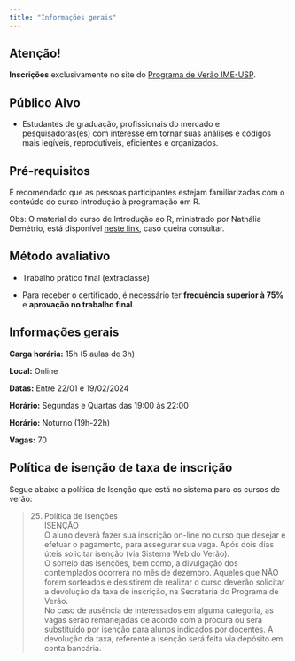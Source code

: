 ```yaml
---
title: "Informações gerais"
---
```


::: callout-warning
## Atenção!

**Inscrições** exclusivamente no site do [Programa de Verão IME-USP](https://www.ime.usp.br/verao/index.php/turmas/apresentacao.php).
:::

## Público Alvo

-   Estudantes de graduação, profissionais do mercado e pesquisadoras(es) com interesse em tornar suas análises e códigos mais legíveis, reprodutíveis, eficientes e organizados.

## Pré-requisitos

É recomendado que as pessoas participantes estejam familiarizadas com o conteúdo do curso Introdução à programação em R.

Obs: O material do curso de Introdução ao R, ministrado por Nathália Demétrio, está disponível [neste link](https://github.com/natydemi/intro_R_language/tree/master), caso queira consultar.

## Método avaliativo

-   Trabalho prático final (extraclasse)

-   Para receber o certificado, é necessário ter **frequência superior à 75%** e **aprovação no trabalho final**.

## Informações gerais

**Carga horária:** 15h (5 aulas de 3h)

**Local:** Online

**Datas:** Entre 22/01 e 19/02/2024


**Horário:** Segundas e Quartas das 19:00 às 22:00

**Horário:** Noturno (19h-22h)

**Vagas:** 70

## Política de isenção de taxa de inscrição

Segue abaixo a política de Isenção que está no sistema para os cursos de verão:

> 25. Política de Isenções<br> ISENÇÃO<br> O aluno deverá fazer sua inscrição on-line no curso que desejar e efetuar o pagamento, para assegurar sua vaga. Após dois dias úteis solicitar isenção (via Sistema Web do Verão).<br> O sorteio das isenções, bem como, a divulgação dos contemplados ocorrerá no mês de dezembro. Aqueles que NÃO forem sorteados e desistirem de realizar o curso deverão solicitar a devolução da taxa de inscrição, na Secretaria do Programa de Verão. <br> No caso de ausência de interessados em alguma categoria, as vagas serão remanejadas de acordo com a procura ou será substituído por isenção para alunos indicados por docentes. A devolução da taxa, referente a isenção será feita via depósito em conta bancária.
